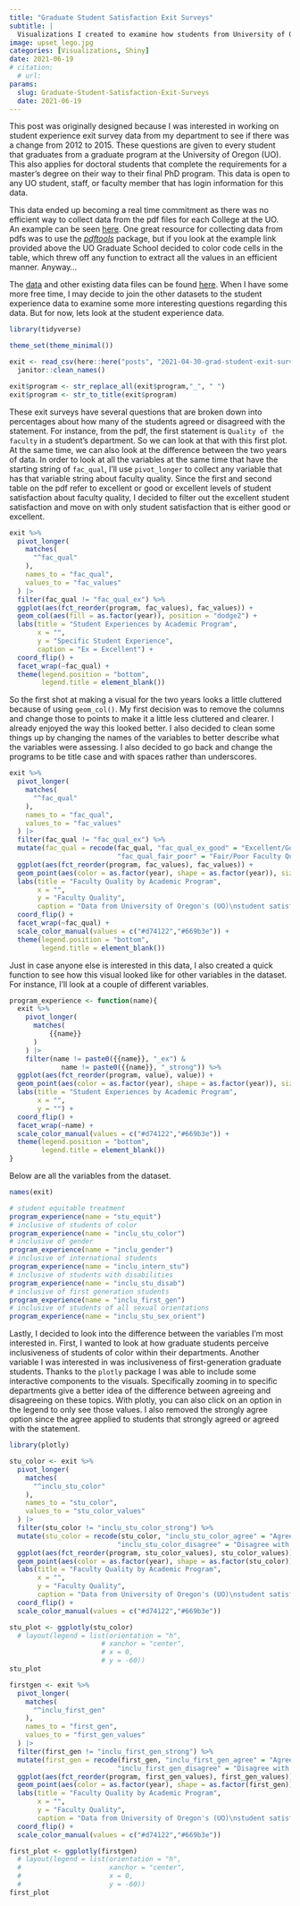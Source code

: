 ```yaml
---
title: "Graduate Student Satisfaction Exit Surveys" 
subtitle: |
  Visualizations I created to examine how students from University of Oregon graduate programs perceived their departments/programs/advisors.
image: upset_lego.jpg
categories: [Visualizations, Shiny]
date: 2021-06-19
# citation:
  # url: 
params:
  slug: Graduate-Student-Satisfaction-Exit-Surveys
  date: 2021-06-19
---
```


This post was originally designed because I was interested in working on student experience exit survey data from my department to see if there was a change from 2012 to 2015. These questions are given to every student that graduates from a graduate program at the University of Oregon (UO). This also applies for doctoral students that complete the requirements for a master's degree on their way to their final PhD program. This data is open to any UO student, staff, or faculty member that has login information for this data.

This data ended up becoming a real time commitment as there was no efficient way to collect data from the pdf files for each College at the UO. An example can be seen [here](https://github.com/jpedroza1228/exitsurveys/blob/main/pdf_data/exit_surveys/student_experience_survey/2015/2015-AAA-Grad-Experience-Survey-Report.pdf). One great resource for collecting data from pdfs was to use the [*pdftools*](https://cran.r-project.org/web/packages/pdftools/pdftools.pdf) package, but if you look at the example link provided above the UO Graduate School decided to color code cells in the table, which threw off any function to extract all the values in an efficient manner. Anyway...

The [data](https://github.com/jpedroza1228/exitsurveys/blob/main/data/student_experience.csv) and other existing data files can be found [here](https://github.com/jpedroza1228/exitsurveys/tree/main/pdf_data/exit_surveys). When I have some more free time, I may decide to join the other datasets to the student experience data to examine some more interesting questions regarding this data. But for now, lets look at the student experience data.

```r
library(tidyverse)

theme_set(theme_minimal())

exit <- read_csv(here::here("posts", "2021-04-30-grad-student-exit-surveys/exit_data.csv")) %>% 
  janitor::clean_names() 

exit$program <- str_replace_all(exit$program,"_", " ")
exit$program <- str_to_title(exit$program)

```

These exit surveys have several questions that are broken down into percentages about how many of the students agreed or disagreed with the statement. For instance, from the pdf, the first statement is `Quality of the faculty` in a student's department. So we can look at that with this first plot. At the same time, we can also look at the difference between the two years of data. In order to look at all the variables at the same time that have the starting string of `fac_qual`, I'll use `pivot_longer` to collect any variable that has that variable string about faculty quality. Since the first and second table on the pdf refer to excellent or good or excellent levels of student satisfaction about faculty quality, I decided to filter out the excellent student satisfaction and move on with only student satisfaction that is either good or excellent.

```r
exit %>% 
  pivot_longer(
    matches(
      "^fac_qual"
    ),
    names_to = "fac_qual",
    values_to = "fac_values"
  ) |>
  filter(fac_qual != "fac_qual_ex") %>%
  ggplot(aes(fct_reorder(program, fac_values), fac_values)) +
  geom_col(aes(fill = as.factor(year)), position = "dodge2") +
  labs(title = "Student Experiences by Academic Program",
       x = "",
       y = "Specific Student Experience",
       caption = "Ex = Excellent") +
  coord_flip() +
  facet_wrap(~fac_qual) +
  theme(legend.position = "bottom",
        legend.title = element_blank())
```

So the first shot at making a visual for the two years looks a little cluttered because of using `geom_col()`. My first decision was to remove the columns and change those to points to make it a little less cluttered and clearer. I already enjoyed the way this looked better. I also decided to clean some things up by changing the names of the variables to better describe what the variables were assessing. I also decided to go back and change the programs to be title case and with spaces rather than underscores.

```r
exit %>% 
  pivot_longer(
    matches(
      "^fac_qual"
    ),
    names_to = "fac_qual",
    values_to = "fac_values"
  ) |>
  filter(fac_qual != "fac_qual_ex") %>%
  mutate(fac_qual = recode(fac_qual, "fac_qual_ex_good" = "Excellent/Good Faculty Quality",
                           "fac_qual_fair_poor" = "Fair/Poor Faculty Quality")) %>% 
  ggplot(aes(fct_reorder(program, fac_values), fac_values)) +
  geom_point(aes(color = as.factor(year), shape = as.factor(year)), size = 2) +
  labs(title = "Faculty Quality by Academic Program",
       x = "",
       y = "Faculty Quality",
       caption = "Data from University of Oregon's (UO)\nstudent satisfaction surveys after graduation") +
  coord_flip() +
  facet_wrap(~fac_qual) +
  scale_color_manual(values = c("#d74122","#669b3e")) +
  theme(legend.position = "bottom",
        legend.title = element_blank())

```

Just in case anyone else is interested in this data, I also created a quick function to see how this visual looked like for other variables in the dataset. For instance, I'll look at a couple of different variables.

```r
program_experience <- function(name){
  exit %>% 
    pivot_longer(
      matches(
          {{name}}
      )
    ) |>
    filter(name != paste0({{name}}, "_ex") &
             name != paste0({{name}}, "_strong")) %>% 
  ggplot(aes(fct_reorder(program, value), value)) +
  geom_point(aes(color = as.factor(year), shape = as.factor(year)), size = 2) +
  labs(title = "Student Experiences by Academic Program",
       x = "",
       y = "") +
  coord_flip() +
  facet_wrap(~name) +
  scale_color_manual(values = c("#d74122","#669b3e")) +
  theme(legend.position = "bottom",
        legend.title = element_blank())
}

```

Below are all the variables from the dataset.

```r
names(exit)
```

```r
# student equitable treatment
program_experience(name = "stu_equit")
# inclusive of students of color
program_experience(name = "inclu_stu_color")
# inclusive of gender
program_experience(name = "inclu_gender")
# inclusive of international students
program_experience(name = "inclu_intern_stu")
# inclusive of students with disabilities
program_experience(name = "inclu_stu_disab")
# inclusive of first generation students
program_experience(name = "inclu_first_gen")
# inclusive of students of all sexual orientations
program_experience(name = "inclu_stu_sex_orient")
```

Lastly, I decided to look into the difference between the variables I'm most interested in. First, I wanted to look at how graduate students perceive inclusiveness of students of color within their departments. Another variable I was interested in was inclusiveness of first-generation graduate students. Thanks to the `plotly` package I was able to include some interactive components to the visuals. Specifically zooming in to specific departments give a better idea of the difference between agreeing and disagreeing on these topics. With plotly, you can also click on an option in the legend to only see those values. I also removed the strongly agree option since the agree applied to students that strongly agreed or agreed with the statement.

```r
library(plotly)

stu_color <- exit %>% 
  pivot_longer(
    matches(
      "^inclu_stu_color"
    ),
    names_to = "stu_color",
    values_to = "stu_color_values"
  ) |>
  filter(stu_color != "inclu_stu_color_strong") %>% 
  mutate(stu_color = recode(stu_color, "inclu_stu_color_agree" = "Agree with Inclusive Environment for Students of Color",
                           "inclu_stu_color_disagree" = "Disagree with Inclusive Environment for Students of Color")) %>% 
  ggplot(aes(fct_reorder(program, stu_color_values), stu_color_values)) +
  geom_point(aes(color = as.factor(year), shape = as.factor(stu_color)), size = 2) +
  labs(title = "Faculty Quality by Academic Program",
       x = "",
       y = "Faculty Quality",
       caption = "Data from University of Oregon's (UO)\nstudent satisfaction surveys after graduation") +
  coord_flip() +
  scale_color_manual(values = c("#d74122","#669b3e"))

stu_plot <- ggplotly(stu_color)
  # layout(legend = list(orientation = "h",
                       # xanchor = "center",
                       # x = 0,
                       # y = -60)) 
stu_plot

firstgen <- exit %>% 
  pivot_longer(
    matches(
      "^inclu_first_gen"
    ),
    names_to = "first_gen",
    values_to = "first_gen_values"
  ) |>
  filter(first_gen != "inclu_first_gen_strong") %>% 
  mutate(first_gen = recode(first_gen, "inclu_first_gen_agree" = "Agree with Inclusive Environment for First Gen",
                           "inclu_first_gen_disagree" = "Disagree with Inclusive Environment for First Gen")) %>% 
  ggplot(aes(fct_reorder(program, first_gen_values), first_gen_values)) +
  geom_point(aes(color = as.factor(year), shape = as.factor(first_gen)), size = 2) +
  labs(title = "Faculty Quality by Academic Program",
       x = "",
       y = "Faculty Quality",
       caption = "Data from University of Oregon's (UO)\nstudent satisfaction surveys after graduation") +
  coord_flip() +
  scale_color_manual(values = c("#d74122","#669b3e"))

first_plot <- ggplotly(firstgen) 
  # layout(legend = list(orientation = "h",
  #                      xanchor = "center",
  #                      x = 0,
  #                      y = -60)) 
first_plot

```
